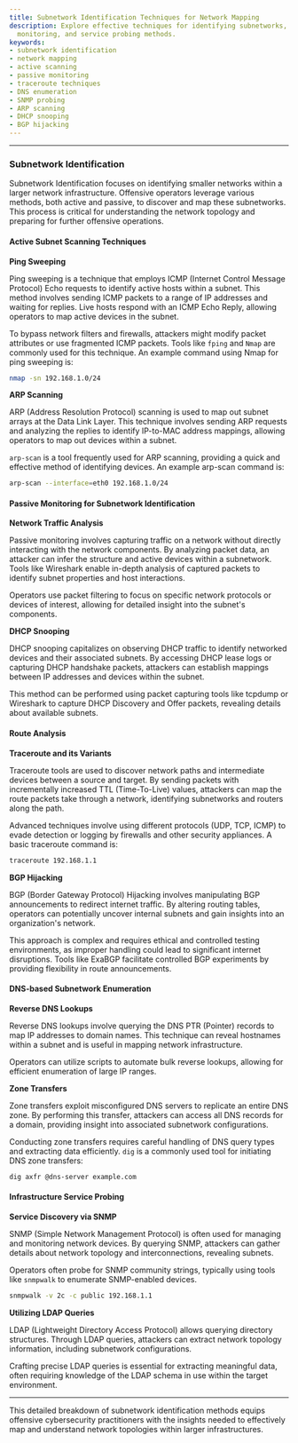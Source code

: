 ```yaml
---
title: Subnetwork Identification Techniques for Network Mapping
description: Explore effective techniques for identifying subnetworks, including scanning,
  monitoring, and service probing methods.
keywords:
- subnetwork identification
- network mapping
- active scanning
- passive monitoring
- traceroute techniques
- DNS enumeration
- SNMP probing
- ARP scanning
- DHCP snooping
- BGP hijacking
---
```


---

### Subnetwork Identification

Subnetwork Identification focuses on identifying smaller networks within a larger network infrastructure. Offensive operators leverage various methods, both active and passive, to discover and map these subnetworks. This process is critical for understanding the network topology and preparing for further offensive operations. 

#### Active Subnet Scanning Techniques

**Ping Sweeping**

Ping sweeping is a technique that employs ICMP (Internet Control Message Protocol) Echo requests to identify active hosts within a subnet. This method involves sending ICMP packets to a range of IP addresses and waiting for replies. Live hosts respond with an ICMP Echo Reply, allowing operators to map active devices in the subnet.

To bypass network filters and firewalls, attackers might modify packet attributes or use fragmented ICMP packets. Tools like `fping` and `Nmap` are commonly used for this technique. An example command using Nmap for ping sweeping is:

```bash
nmap -sn 192.168.1.0/24
```

**ARP Scanning**

ARP (Address Resolution Protocol) scanning is used to map out subnet arrays at the Data Link Layer. This technique involves sending ARP requests and analyzing the replies to identify IP-to-MAC address mappings, allowing operators to map out devices within a subnet.

`arp-scan` is a tool frequently used for ARP scanning, providing a quick and effective method of identifying devices. An example arp-scan command is:

```bash
arp-scan --interface=eth0 192.168.1.0/24
```

#### Passive Monitoring for Subnetwork Identification

**Network Traffic Analysis**

Passive monitoring involves capturing traffic on a network without directly interacting with the network components. By analyzing packet data, an attacker can infer the structure and active devices within a subnetwork. Tools like Wireshark enable in-depth analysis of captured packets to identify subnet properties and host interactions.

Operators use packet filtering to focus on specific network protocols or devices of interest, allowing for detailed insight into the subnet's components.

**DHCP Snooping**

DHCP snooping capitalizes on observing DHCP traffic to identify networked devices and their associated subnets. By accessing DHCP lease logs or capturing DHCP handshake packets, attackers can establish mappings between IP addresses and devices within the subnet.

This method can be performed using packet capturing tools like tcpdump or Wireshark to capture DHCP Discovery and Offer packets, revealing details about available subnets.

#### Route Analysis

**Traceroute and its Variants**

Traceroute tools are used to discover network paths and intermediate devices between a source and target. By sending packets with incrementally increased TTL (Time-To-Live) values, attackers can map the route packets take through a network, identifying subnetworks and routers along the path.

Advanced techniques involve using different protocols (UDP, TCP, ICMP) to evade detection or logging by firewalls and other security appliances. A basic traceroute command is:

```bash
traceroute 192.168.1.1
```

**BGP Hijacking**

BGP (Border Gateway Protocol) Hijacking involves manipulating BGP announcements to redirect internet traffic. By altering routing tables, operators can potentially uncover internal subnets and gain insights into an organization's network.

This approach is complex and requires ethical and controlled testing environments, as improper handling could lead to significant internet disruptions. Tools like ExaBGP facilitate controlled BGP experiments by providing flexibility in route announcements.

#### DNS-based Subnetwork Enumeration

**Reverse DNS Lookups**

Reverse DNS lookups involve querying the DNS PTR (Pointer) records to map IP addresses to domain names. This technique can reveal hostnames within a subnet and is useful in mapping network infrastructure.

Operators can utilize scripts to automate bulk reverse lookups, allowing for efficient enumeration of large IP ranges.

**Zone Transfers**

Zone transfers exploit misconfigured DNS servers to replicate an entire DNS zone. By performing this transfer, attackers can access all DNS records for a domain, providing insight into associated subnetwork configurations.

Conducting zone transfers requires careful handling of DNS query types and extracting data efficiently. `dig` is a commonly used tool for initiating DNS zone transfers:

```bash
dig axfr @dns-server example.com
```

#### Infrastructure Service Probing

**Service Discovery via SNMP**

SNMP (Simple Network Management Protocol) is often used for managing and monitoring network devices. By querying SNMP, attackers can gather details about network topology and interconnections, revealing subnets. 

Operators often probe for SNMP community strings, typically using tools like `snmpwalk` to enumerate SNMP-enabled devices.

```bash
snmpwalk -v 2c -c public 192.168.1.1
```

**Utilizing LDAP Queries**

LDAP (Lightweight Directory Access Protocol) allows querying directory structures. Through LDAP queries, attackers can extract network topology information, including subnetwork configurations.

Crafting precise LDAP queries is essential for extracting meaningful data, often requiring knowledge of the LDAP schema in use within the target environment.

---

This detailed breakdown of subnetwork identification methods equips offensive cybersecurity practitioners with the insights needed to effectively map and understand network topologies within larger infrastructures.
